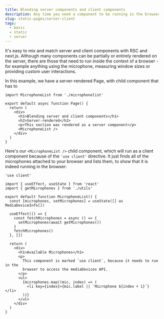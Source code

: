 ```yaml
---
title: Blending server components and client components
description: Any time you need a component to be running in the browser, mark it use client
slug: static-pages/server-client
tags:
  - basic
  - static
  - server
---
```


It's easy to mix and match server and client components with RSC and next.js. Although many components can be partially or entirely rendered on the server, there are those that need to run inside the context of a browser - for example anything using the microphone, measuring window sizes or providing custom user interactions.

In this example, we have a server-rendered Page, with child component that has to

```page.tsx
import MicrophoneList from './microphonelist'

export default async function Page() {
  return (
    <div>
      <h1>Blending server and client components</h1>
      <h2>Server-rendered</h2>
      <p>This section was rendered as a server component</p>
      <MicrophoneList />
    </div>
  )
}
```

Here's our `<MicrophoneList />` child component, which will run as a client component because of the `'use client'` directive. It just finds all of the microphones attached to your browser and lists them, to show that it is indeed running in the browser:

```microphonelist.tsx
'use client'

import { useEffect, useState } from 'react'
import { getMicrophones } from './utils'

export default function MicrophoneList() {
  const [microphones, setMicrophones] = useState([] as MediaDeviceInfo[])

  useEffect(() => {
    const fetchMicrophones = async () => {
      setMicrophones(await getMicrophones())
    }
    fetchMicrophones()
  }, [])

  return (
    <div>
      <h1>Available Microphones</h1>
      <p>
        This component is marked `use client`, because it needs to run in the
        browser to access the mediaDevices API.
      </p>
      <ul>
        {microphones.map((mic, index) => (
          <li key={index}>{mic.label || `Microphone ${index + 1}`}</li>
        ))}
      </ul>
    </div>
  )
}
```
